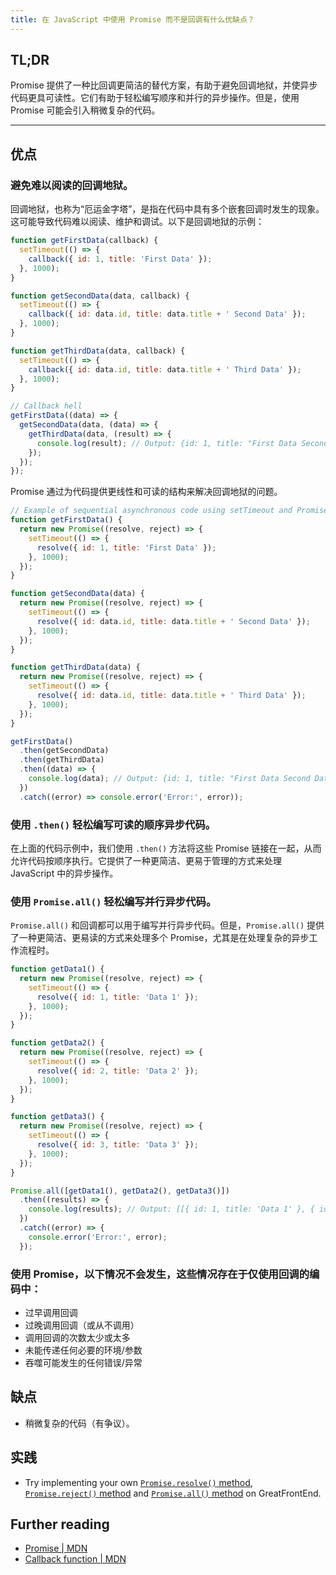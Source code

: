 ```yaml
---
title: 在 JavaScript 中使用 Promise 而不是回调有什么优缺点？
---
```


## TL;DR

Promise 提供了一种比回调更简洁的替代方案，有助于避免回调地狱，并使异步代码更具可读性。它们有助于轻松编写顺序和并行的异步操作。但是，使用 Promise 可能会引入稍微复杂的代码。

***

## 优点

### 避免难以阅读的回调地狱。

回调地狱，也称为“厄运金字塔”，是指在代码中具有多个嵌套回调时发生的现象。这可能导致代码难以阅读、维护和调试。以下是回调地狱的示例：

```js live
function getFirstData(callback) {
  setTimeout(() => {
    callback({ id: 1, title: 'First Data' });
  }, 1000);
}

function getSecondData(data, callback) {
  setTimeout(() => {
    callback({ id: data.id, title: data.title + ' Second Data' });
  }, 1000);
}

function getThirdData(data, callback) {
  setTimeout(() => {
    callback({ id: data.id, title: data.title + ' Third Data' });
  }, 1000);
}

// Callback hell
getFirstData((data) => {
  getSecondData(data, (data) => {
    getThirdData(data, (result) => {
      console.log(result); // Output: {id: 1, title: "First Data Second Data Third Data"}
    });
  });
});
```

Promise 通过为代码提供更线性和可读的结构来解决回调地狱的问题。

```js live
// Example of sequential asynchronous code using setTimeout and Promises
function getFirstData() {
  return new Promise((resolve, reject) => {
    setTimeout(() => {
      resolve({ id: 1, title: 'First Data' });
    }, 1000);
  });
}

function getSecondData(data) {
  return new Promise((resolve, reject) => {
    setTimeout(() => {
      resolve({ id: data.id, title: data.title + ' Second Data' });
    }, 1000);
  });
}

function getThirdData(data) {
  return new Promise((resolve, reject) => {
    setTimeout(() => {
      resolve({ id: data.id, title: data.title + ' Third Data' });
    }, 1000);
  });
}

getFirstData()
  .then(getSecondData)
  .then(getThirdData)
  .then((data) => {
    console.log(data); // Output: {id: 1, title: "First Data Second Data Third Data"}
  })
  .catch((error) => console.error('Error:', error));
```

### 使用 `.then()` 轻松编写可读的顺序异步代码。

在上面的代码示例中，我们使用 `.then()` 方法将这些 Promise 链接在一起，从而允许代码按顺序执行。它提供了一种更简洁、更易于管理的方式来处理 JavaScript 中的异步操作。

### 使用 `Promise.all()` 轻松编写并行异步代码。

`Promise.all()` 和回调都可以用于编写并行异步代码。但是，`Promise.all()` 提供了一种更简洁、更易读的方式来处理多个 Promise，尤其是在处理复杂的异步工作流程时。

```js live
function getData1() {
  return new Promise((resolve, reject) => {
    setTimeout(() => {
      resolve({ id: 1, title: 'Data 1' });
    }, 1000);
  });
}

function getData2() {
  return new Promise((resolve, reject) => {
    setTimeout(() => {
      resolve({ id: 2, title: 'Data 2' });
    }, 1000);
  });
}

function getData3() {
  return new Promise((resolve, reject) => {
    setTimeout(() => {
      resolve({ id: 3, title: 'Data 3' });
    }, 1000);
  });
}

Promise.all([getData1(), getData2(), getData3()])
  .then((results) => {
    console.log(results); // Output: [[{ id: 1, title: 'Data 1' }, { id: 2, title: 'Data 2' }, { id: 3, title: 'Data 3' }]
  })
  .catch((error) => {
    console.error('Error:', error);
  });
```

### 使用 Promise，以下情况不会发生，这些情况存在于仅使用回调的编码中：

* 过早调用回调
* 过晚调用回调（或从不调用）
* 调用回调的次数太少或太多
* 未能传递任何必要的环境/参数
* 吞噬可能发生的任何错误/异常

## 缺点

* 稍微复杂的代码（有争议）。

## 实践

* Try implementing your own [`Promise.resolve()` method](/questions/javascript/promise-resolve), [`Promise.reject()` method](/questions/javascript/promise-reject) and [`Promise.all()` method](/questions/javascript/promise-all) on GreatFrontEnd.

## Further reading

* [Promise | MDN](https://developer.mozilla.org/en-US/docs/Web/JavaScript/Reference/Global_Objects/Promise)
* [Callback function | MDN](https://developer.mozilla.org/en-US/docs/Glossary/Callback_function)
